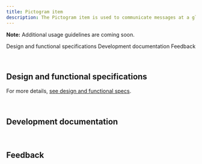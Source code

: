 ```yaml
---
title: Pictogram item
description: The Pictogram item is used to communicate messages at a glance, afford interactivity, and simplify complex ideas.
---
```



<ComponentDescription name="Pictogram item" type="layout" />

<InlineNotification>

**Note:** Additional usage guidelines are coming soon.

</InlineNotification>

<AnchorLinks>

<AnchorLink>Design and functional specifications</AnchorLink>
<AnchorLink>Development documentation</AnchorLink>
<AnchorLink>Feedback</AnchorLink>

</AnchorLinks>

<br />

## Design and functional specifications
For more details, [see design and functional specs](https://ibm.box.com/s/kjio8inhxhkmf7245l2wccp8zsivka9l).

<br />

## Development documentation

<ComponentStatus name="Pictogram item" type="layout" />

<br />

## Feedback

<ComponentFeedback />
